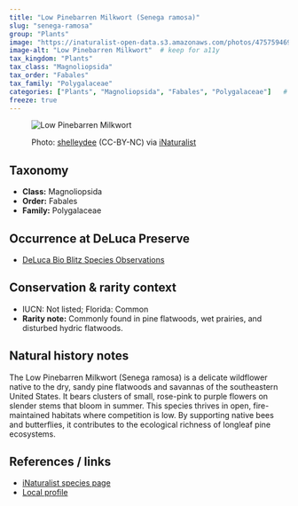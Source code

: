 ```yaml
---
title: "Low Pinebarren Milkwort (Senega ramosa)"
slug: "senega-ramosa"
group: "Plants"
image: "https://inaturalist-open-data.s3.amazonaws.com/photos/475759469/medium.jpeg"       # keep for thumbnails
image-alt: "Low Pinebarren Milkwort"  # keep for a11y
tax_kingdom: "Plants"
tax_class: "Magnoliopsida"
tax_order: "Fabales"
tax_family: "Polygalaceae"
categories: ["Plants", "Magnoliopsida", "Fabales", "Polygalaceae"]   # these drive the chips + filtering
freeze: true
---
```


<figure class="species-figure">

<img src="https://inaturalist-open-data.s3.amazonaws.com/photos/475759469/medium.jpeg" alt="Low Pinebarren Milkwort" class="species-photo"/>

<figcaption class="photo-credit">

Photo: <a href="https://www.inaturalist.org/people/shelleydee">shelleydee</a> (CC-BY-NC) via <a href="http://inaturalist.org/observations/264774440">iNaturalist</a>

</figcaption>

</figure>

## Taxonomy

-   **Class:** Magnoliopsida
-   **Order:** Fabales
-   **Family:** Polygalaceae

## Occurrence at DeLuca Preserve

-   [DeLuca Bio Blitz Species Observations](https://www.inaturalist.org/observations?project_id=191727&subview=table&taxon_id=1568935)

## Conservation & rarity context

-   IUCN: Not listed; Florida: Common
-   **Rarity note:**  Commonly found in pine flatwoods, wet prairies, and disturbed hydric flatwoods.

## Natural history notes

The Low Pinebarren Milkwort (Senega ramosa) is a delicate wildflower native to the dry, sandy pine flatwoods and savannas of the southeastern United States. It bears clusters of small, rose-pink to purple flowers on slender stems that bloom in summer. This species thrives in open, fire-maintained habitats where competition is low. By supporting native bees and butterflies, it contributes to the ecological richness of longleaf pine ecosystems.

## References / links

-   [iNaturalist species page](https://www.inaturalist.org/taxa/1568935-Senega-ramosa)
-   [Local profile](https://fsus.ncbg.unc.edu/main.php?pg=show-taxon-detail.php&taxonid=3042)
